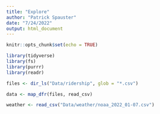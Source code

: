 ```yaml
---
title: "Explore"
author: "Patrick Spauster"
date: "7/24/2022"
output: html_document
---
```


```r
knitr::opts_chunk$set(echo = TRUE)

library(tidyverse)
library(fs)
library(purrr)
library(readr)
```


```r
files <- dir_ls("Data/ridership", glob = "*.csv")

data <- map_dfr(files, read_csv)

weather <- read_csv("Data/weather/noaa_2022_01-07.csv")
```



